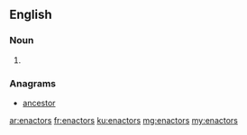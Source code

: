 ==English==

===Noun===
{{head|en}}

# {{plural of|enactor}}

===Anagrams===
* [[ancestor#English|ancestor]]

[[ar:enactors]]
[[fr:enactors]]
[[ku:enactors]]
[[mg:enactors]]
[[my:enactors]]